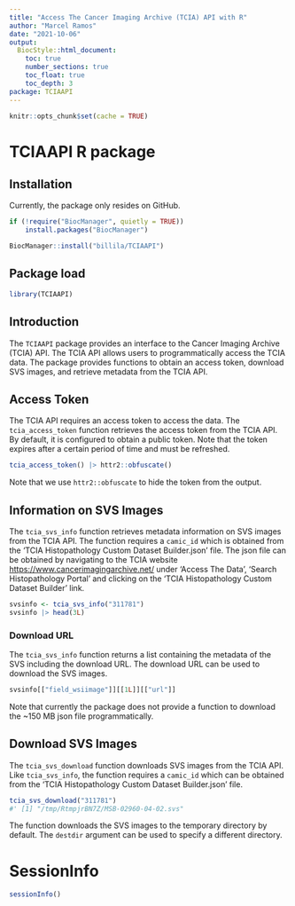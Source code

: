 ```yaml
---
title: "Access The Cancer Imaging Archive (TCIA) API with R"
author: "Marcel Ramos"
date: "2021-10-06"
output:
  BiocStyle::html_document:
    toc: true
    number_sections: true
    toc_float: true
    toc_depth: 3
package: TCIAAPI
---
```


```r
knitr::opts_chunk$set(cache = TRUE)
```


# TCIAAPI R package

## Installation

Currently, the package only resides on GitHub. 

```r
if (!require("BiocManager", quietly = TRUE))
    install.packages("BiocManager")

BiocManager::install("billila/TCIAAPI")
```

## Package load

```r
library(TCIAAPI)
```

## Introduction

The `TCIAAPI` package provides an interface to the Cancer Imaging Archive (TCIA)
API. The TCIA API allows users to programmatically access the TCIA data. The
package provides functions to obtain an access token, download SVS images, and
retrieve metadata from the TCIA API.

## Access Token

The TCIA API requires an access token to access the data. The
`tcia_access_token` function retrieves the access token from the TCIA API. 
By default, it is configured to obtain a public token. Note that the token
expires after a certain period of time and must be refreshed.

```r
tcia_access_token() |> httr2::obfuscate()
```

Note that we use `httr2::obfuscate` to hide the token from the output.

## Information on SVS Images

The `tcia_svs_info` function retrieves metadata information on SVS images from
the TCIA API. The function requires a `camic_id` which is obtained from the
'TCIA Histopathology Custom Dataset Builder.json' file. The json file can be
obtained by navigating to the TCIA website
<https://www.cancerimagingarchive.net/> under 'Access The Data', 'Search
Histopathology Portal' and clicking on the 'TCIA Histopathology Custom Dataset
Builder' link.

```r
svsinfo <- tcia_svs_info("311781") 
svsinfo |> head(3L)
```

### Download URL

The `tcia_svs_info` function returns a list containing the metadata of the SVS
including the download URL. The download URL can be used to download the SVS
images. 

```r
svsinfo[["field_wsiimage"]][[1L]][["url"]]
```

Note that currently the package does not provide a function to download the ~150
MB json file programmatically.

## Download SVS Images

The `tcia_svs_download` function downloads SVS images from the TCIA API. Like
`tcia_svs_info`, the function requires a `camic_id` which can be obtained from
the 'TCIA Histopathology Custom Dataset Builder.json' file.

```r
tcia_svs_download("311781")
#' [1] "/tmp/RtmpjrBN7Z/MSB-02960-04-02.svs"
```

The function downloads the SVS images to the temporary directory by default. The
`destdir` argument can be used to specify a different directory.

# SessionInfo

```r
sessionInfo()
```

